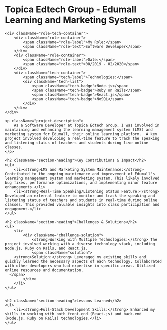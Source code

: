 <h1 className="text-4xl font-bold mb-8">Topica Edtech Group - Edumall Learning and Marketing Systems</h1>

<div className="project-container">

    <div className="role-tech-container">
        <div className="role-container">
            <span className="role-label">My Role:</span>
            <span className="role-text">Software Developer</span>
        </div>
        <div className="role-container">
            <span className="role-label">Date:</span>
            <span className="role-text">08/2019 - 02/2020</span>
        </div>
        <div className="tech-container">
            <span className="tech-label">Technologies:</span>
            <div className="tech-list">
                <span className="tech-badge">Node.js</span>
                <span className="tech-badge">Ruby on Rails</span>
                <span className="tech-badge">React.js</span>
                <span className="tech-badge">NoSQL</span>
            </div>
        </div>
    </div>

    <p className="project-description">
        As a Software Developer at Topica Edtech Group, I was involved in maintaining and enhancing the learning management system (LMS) and marketing system for Edumall, their online learning platform.  A key project involved developing a real-time feature to track the speaking and listening status of teachers and students during live online classes.
    </p>

    <h2 className="section-heading">Key Contributions & Impact</h2>
    <ul>
        <li><strong>LMS and Marketing System Maintenance:</strong> Contributed to the ongoing maintenance and improvement of Edumall's learning management system and marketing system. This likely involved bug fixes, performance optimizations, and implementing minor feature enhancements.</li>
        <li><strong>Real-Time Speaking/Listening Status Feature:</strong> Developed an external feature to monitor and track the speaking and listening status of teachers and students in real-time during online classes. This provided valuable insights into class participation and engagement.</li>
    </ul>

    <h2 className="section-heading">Challenges & Solutions</h2>
    <ul>
        <li>
            <div className="challenge-solution">
                <strong>Working with Multiple Technologies:</strong> The project involved working with a diverse technology stack, including Node.js, Ruby on Rails, and React.js.
                <span className="solution">
        <strong>Solution:</strong> Leveraged my existing skills and quickly learned the necessary aspects of each technology. Collaborated with other developers who had expertise in specific areas. Utilized online resources and documentation.
      </span>
            </div>
        </li>
    </ul>


    <h2 className="section-heading">Lessons Learned</h2>
    <ul>
        <li><strong>Full-Stack Development Skills:</strong> Enhanced my skills in working with both front-end (React.js) and back-end (Node.js, Ruby on Rails) technologies.</li>
    </ul>

</div>